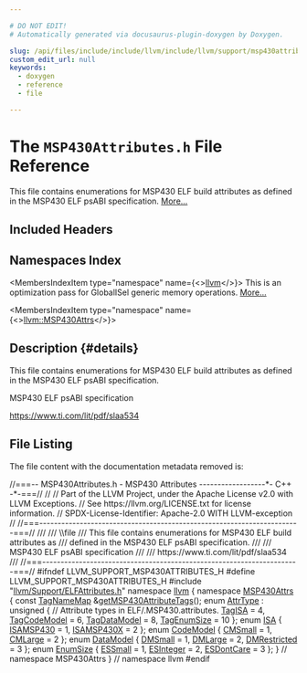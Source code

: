 ```yaml
---

# DO NOT EDIT!
# Automatically generated via docusaurus-plugin-doxygen by Doxygen.

slug: /api/files/include/include/llvm/include/llvm/support/msp430attributes-h
custom_edit_url: null
keywords:
  - doxygen
  - reference
  - file

---
```





# The `MSP430Attributes.h` File Reference

<DoxygenPage pluginConfig={pluginConfig}>

This file contains enumerations for MSP430 ELF build attributes as defined in the MSP430 ELF psABI specification. <a href="#details">More...</a>

## Included Headers

<IncludesList>
<IncludesListItem
  filePath="llvm/Support/ELFAttributes.h"
  permalink="/docs/api/files/include/include/llvm/include/llvm/support/elfattributes-h"
  isLocal="true" />
</IncludesList>

## Namespaces Index

<MembersIndex>

<MembersIndexItem
  type="namespace"
  name={<><a href="/docs/api/namespaces/llvm">llvm</a></>}>
This is an optimization pass for GlobalISel generic memory operations. <a href="/docs/api/namespaces/llvm/#details">More...</a>
</MembersIndexItem>

<MembersIndexItem
  type="namespace"
  name={<><a href="/docs/api/namespaces/llvm/msp430attrs">llvm::MSP430Attrs</a></>}>
</MembersIndexItem>

</MembersIndex>

## Description {#details}

This file contains enumerations for MSP430 ELF build attributes as defined in the MSP430 ELF psABI specification.

MSP430 ELF psABI specification

<a href="https://www.ti.com/lit/pdf/slaa534">https://www.ti.com/lit/pdf/slaa534</a>

## File Listing

The file content with the documentation metadata removed is:

<ProgramListing>

<Link id="l00001" /><CodeLine lineNumber="1"><span class="doxyHighlightComment">//===-- MSP430Attributes.h - MSP430 Attributes ------------------&#42;- C++ -&#42;-===//</span></CodeLine>
<Link id="l00002" /><CodeLine lineNumber="2"><span class="doxyHighlightComment">//</span></CodeLine>
<Link id="l00003" /><CodeLine lineNumber="3"><span class="doxyHighlightComment">// Part of the LLVM Project, under the Apache License v2.0 with LLVM Exceptions.</span></CodeLine>
<Link id="l00004" /><CodeLine lineNumber="4"><span class="doxyHighlightComment">// See https://llvm.org/LICENSE.txt for license information.</span></CodeLine>
<Link id="l00005" /><CodeLine lineNumber="5"><span class="doxyHighlightComment">// SPDX-License-Identifier: Apache-2.0 WITH LLVM-exception</span></CodeLine>
<Link id="l00006" /><CodeLine lineNumber="6"><span class="doxyHighlightComment">//</span></CodeLine>
<Link id="l00007" /><CodeLine lineNumber="7"><span class="doxyHighlightComment">//===-----------------------------------------------------------------------===//</span></CodeLine>
<Link id="l00008" /><CodeLine lineNumber="8"><span class="doxyHighlightComment">///</span></CodeLine>
<Link id="l00009" /><CodeLine lineNumber="9"><span class="doxyHighlightComment">/// \\file</span></CodeLine>
<Link id="l00010" /><CodeLine lineNumber="10"><span class="doxyHighlightComment">/// This file contains enumerations for MSP430 ELF build attributes as</span></CodeLine>
<Link id="l00011" /><CodeLine lineNumber="11"><span class="doxyHighlightComment">/// defined in the MSP430 ELF psABI specification.</span></CodeLine>
<Link id="l00012" /><CodeLine lineNumber="12"><span class="doxyHighlightComment">///</span></CodeLine>
<Link id="l00013" /><CodeLine lineNumber="13"><span class="doxyHighlightComment">/// MSP430 ELF psABI specification</span></CodeLine>
<Link id="l00014" /><CodeLine lineNumber="14"><span class="doxyHighlightComment">///</span></CodeLine>
<Link id="l00015" /><CodeLine lineNumber="15"><span class="doxyHighlightComment">/// https://www.ti.com/lit/pdf/slaa534</span></CodeLine>
<Link id="l00016" /><CodeLine lineNumber="16"><span class="doxyHighlightComment">///</span></CodeLine>
<Link id="l00017" /><CodeLine lineNumber="17"><span class="doxyHighlightComment">//===----------------------------------------------------------------------===//</span></CodeLine>
<Link id="l00018" /><CodeLine lineNumber="18"><span class="doxyHighlightPreprocessor">#ifndef LLVM&#95;SUPPORT&#95;MSP430ATTRIBUTES&#95;H</span></CodeLine>
<Link id="l00019" /><CodeLine lineNumber="19"><span class="doxyHighlightPreprocessor">#define LLVM&#95;SUPPORT&#95;MSP430ATTRIBUTES&#95;H</span></CodeLine>
<Link id="l00020" /><CodeLine lineNumber="20"></CodeLine>
<Link id="l00021" /><CodeLine lineNumber="21"><span class="doxyHighlightPreprocessor">#include &quot;<a href="/docs/api/files/include/include/llvm/include/llvm/support/elfattributes-h">llvm/Support/ELFAttributes.h</a>&quot;</span></CodeLine>
<Link id="l00022" /><CodeLine lineNumber="22"></CodeLine>
<Link id="l00023" /><CodeLine lineNumber="23"><span class="doxyHighlightKeyword">namespace </span><span class="doxyHighlight"><a href="/docs/api/namespaces/llvm">llvm</a> &#123;</span></CodeLine>
<Link id="l00024" /><CodeLine lineNumber="24" lineLink="/docs/api/namespaces/llvm/msp430attrs"><span class="doxyHighlightKeyword">namespace </span><span class="doxyHighlight"><a href="/docs/api/namespaces/llvm/msp430attrs">MSP430Attrs</a> &#123;</span></CodeLine>
<Link id="l00025" /><CodeLine lineNumber="25"></CodeLine>
<Link id="l00026" /><CodeLine lineNumber="26"><span class="doxyHighlightKeyword">const</span><span class="doxyHighlight"> <a href="/docs/api/namespaces/llvm/#a8ba0ebd86185aea94f29ed853c4dd97f">TagNameMap</a> &amp;<a href="/docs/api/namespaces/llvm/msp430attrs/#ae18aa273245ea360b0ee46a6c62eec15">getMSP430AttributeTags</a>();</span></CodeLine>
<Link id="l00027" /><CodeLine lineNumber="27"></CodeLine>
<Link id="l00028" /><CodeLine lineNumber="28" lineLink="/docs/api/namespaces/llvm/msp430attrs/#a25e36607b32e2fa00c5a41e8733acad2"><span class="doxyHighlightKeyword">enum</span><span class="doxyHighlight"> <a href="/docs/api/namespaces/llvm/msp430attrs/#a25e36607b32e2fa00c5a41e8733acad2">AttrType</a> : </span><span class="doxyHighlightKeywordType">unsigned</span><span class="doxyHighlight"> &#123;</span></CodeLine>
<Link id="l00029" /><CodeLine lineNumber="29"><span class="doxyHighlight">  </span><span class="doxyHighlightComment">// Attribute types in ELF/.MSP430.attributes.</span></CodeLine>
<Link id="l00030" /><CodeLine lineNumber="30" lineLink="/docs/api/namespaces/llvm/msp430attrs/#a25e36607b32e2fa00c5a41e8733acad2a4d25d5b65af344dd4b939cb17406b6b0"><span class="doxyHighlight">  <a href="/docs/api/namespaces/llvm/msp430attrs/#a25e36607b32e2fa00c5a41e8733acad2a4d25d5b65af344dd4b939cb17406b6b0">TagISA</a> = 4,</span></CodeLine>
<Link id="l00031" /><CodeLine lineNumber="31" lineLink="/docs/api/namespaces/llvm/msp430attrs/#a25e36607b32e2fa00c5a41e8733acad2aaf6ddc682decf3aab85a609719eec5ef"><span class="doxyHighlight">  <a href="/docs/api/namespaces/llvm/msp430attrs/#a25e36607b32e2fa00c5a41e8733acad2aaf6ddc682decf3aab85a609719eec5ef">TagCodeModel</a> = 6,</span></CodeLine>
<Link id="l00032" /><CodeLine lineNumber="32" lineLink="/docs/api/namespaces/llvm/msp430attrs/#a25e36607b32e2fa00c5a41e8733acad2a0c699a7ac7fd7947ab3740b46c70f9fc"><span class="doxyHighlight">  <a href="/docs/api/namespaces/llvm/msp430attrs/#a25e36607b32e2fa00c5a41e8733acad2a0c699a7ac7fd7947ab3740b46c70f9fc">TagDataModel</a> = 8,</span></CodeLine>
<Link id="l00033" /><CodeLine lineNumber="33" lineLink="/docs/api/namespaces/llvm/msp430attrs/#a25e36607b32e2fa00c5a41e8733acad2a41c266908e316f3f3a96f955b4ff8d24"><span class="doxyHighlight">  <a href="/docs/api/namespaces/llvm/msp430attrs/#a25e36607b32e2fa00c5a41e8733acad2a41c266908e316f3f3a96f955b4ff8d24">TagEnumSize</a> = 10</span></CodeLine>
<Link id="l00034" /><CodeLine lineNumber="34"><span class="doxyHighlight">&#125;;</span></CodeLine>
<Link id="l00035" /><CodeLine lineNumber="35"></CodeLine>
<Link id="l00036" /><CodeLine lineNumber="36" lineLink="/docs/api/namespaces/llvm/msp430attrs/#ac4bcc6f1a5cb5507e75bfef0838487db"><span class="doxyHighlightKeyword">enum</span><span class="doxyHighlight"> <a href="/docs/api/namespaces/llvm/msp430attrs/#ac4bcc6f1a5cb5507e75bfef0838487db">ISA</a> &#123; <a href="/docs/api/namespaces/llvm/msp430attrs/#ac4bcc6f1a5cb5507e75bfef0838487dba6ac0d486bed62bb45d2b8eb31f54c04c">ISAMSP430</a> = 1, <a href="/docs/api/namespaces/llvm/msp430attrs/#ac4bcc6f1a5cb5507e75bfef0838487dbaae190d525d227f1cd4df77ffd22956cd">ISAMSP430X</a> = 2 &#125;;</span></CodeLine>
<Link id="l00037" /><CodeLine lineNumber="37" lineLink="/docs/api/namespaces/llvm/msp430attrs/#a27a424631b2c2ec3a3a551dd05c8cc93a54b0570aa611ac6050c23713f460c062"><span class="doxyHighlightKeyword">enum</span><span class="doxyHighlight"> <a href="/docs/api/namespaces/llvm/msp430attrs/#a27a424631b2c2ec3a3a551dd05c8cc93">CodeModel</a> &#123; <a href="/docs/api/namespaces/llvm/msp430attrs/#a27a424631b2c2ec3a3a551dd05c8cc93af6e6e0940c30b36b2642e2cb54710d79">CMSmall</a> = 1, <a href="/docs/api/namespaces/llvm/msp430attrs/#a27a424631b2c2ec3a3a551dd05c8cc93a54b0570aa611ac6050c23713f460c062">CMLarge</a> = 2 &#125;;</span></CodeLine>
<Link id="l00038" /><CodeLine lineNumber="38" lineLink="/docs/api/namespaces/llvm/msp430attrs/#ae49561fdd49aea591688b6a1ebd5c77f"><span class="doxyHighlightKeyword">enum</span><span class="doxyHighlight"> <a href="/docs/api/namespaces/llvm/msp430attrs/#ae49561fdd49aea591688b6a1ebd5c77f">DataModel</a> &#123; <a href="/docs/api/namespaces/llvm/msp430attrs/#ae49561fdd49aea591688b6a1ebd5c77faae0077abe3b8ebb1e7b7ff9e7530ced5">DMSmall</a> = 1, <a href="/docs/api/namespaces/llvm/msp430attrs/#ae49561fdd49aea591688b6a1ebd5c77fa388d98432705e50dd8404060a53f1f56">DMLarge</a> = 2, <a href="/docs/api/namespaces/llvm/msp430attrs/#ae49561fdd49aea591688b6a1ebd5c77fa999ef519491af4fb819247e7ab8ab9c3">DMRestricted</a> = 3 &#125;;</span></CodeLine>
<Link id="l00039" /><CodeLine lineNumber="39" lineLink="/docs/api/namespaces/llvm/msp430attrs/#a0c5b624c7f9fa1a7ab63b9475def244b"><span class="doxyHighlightKeyword">enum</span><span class="doxyHighlight"> <a href="/docs/api/namespaces/llvm/msp430attrs/#a0c5b624c7f9fa1a7ab63b9475def244b">EnumSize</a> &#123; <a href="/docs/api/namespaces/llvm/msp430attrs/#a0c5b624c7f9fa1a7ab63b9475def244bab31142dcd2e1e22e6a6148e9c8f0ef56">ESSmall</a> = 1, <a href="/docs/api/namespaces/llvm/msp430attrs/#a0c5b624c7f9fa1a7ab63b9475def244ba6a50ea0fe5682ceafa935181effec39b">ESInteger</a> = 2, <a href="/docs/api/namespaces/llvm/msp430attrs/#a0c5b624c7f9fa1a7ab63b9475def244ba94e20299f6bf320fc0fe6df07d925f2e">ESDontCare</a> = 3 &#125;;</span></CodeLine>
<Link id="l00040" /><CodeLine lineNumber="40"></CodeLine>
<Link id="l00041" /><CodeLine lineNumber="41"><span class="doxyHighlight">&#125; </span><span class="doxyHighlightComment">// namespace MSP430Attrs</span></CodeLine>
<Link id="l00042" /><CodeLine lineNumber="42"><span class="doxyHighlight">&#125; </span><span class="doxyHighlightComment">// namespace llvm</span></CodeLine>
<Link id="l00043" /><CodeLine lineNumber="43"></CodeLine>
<Link id="l00044" /><CodeLine lineNumber="44"><span class="doxyHighlightPreprocessor">#endif</span></CodeLine>

</ProgramListing>


</DoxygenPage>
